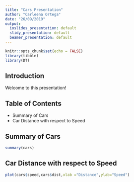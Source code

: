 ```yaml
---
title: "Cars Presentation"
author: "Carleena Ortega"
date: "26/09/2019"
output:
  ioslides_presentation: default
  slidy_presentation: default
  beamer_presentation: default
---
```


```r
knitr::opts_chunk$set(echo = FALSE)
library(tibble)
library(DT)
```

## **Introduction**

Welcome to this presentation!

## **Table of Contents**

- Summary of Cars
- Car Distance with respect to Speed

## **Summary of Cars**

```r
summary(cars)
```

## **Car Distance with respect to Speed**

```r
plot(cars$speed,cars$dist,xlab ="Distance",ylab="Speed")
```



